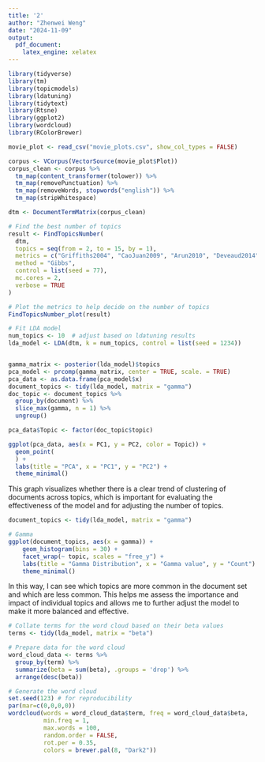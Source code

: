 ---
title: '2'
author: "Zhenwei Weng"
date: "2024-11-09"
output: 
  pdf_document:
    latex_engine: xelatex
---
```{r}
library(tidyverse)
library(tm)
library(topicmodels)
library(ldatuning)
library(tidytext)
library(Rtsne)
library(ggplot2)
library(wordcloud)
library(RColorBrewer)

```

```{r}
movie_plot <- read_csv("movie_plots.csv", show_col_types = FALSE)

corpus <- VCorpus(VectorSource(movie_plot$Plot))
corpus_clean <- corpus %>%
  tm_map(content_transformer(tolower)) %>%
  tm_map(removePunctuation) %>%
  tm_map(removeWords, stopwords("english")) %>%
  tm_map(stripWhitespace)

dtm <- DocumentTermMatrix(corpus_clean)

```

```{r}
# Find the best number of topics
result <- FindTopicsNumber(
  dtm,
  topics = seq(from = 2, to = 15, by = 1),
  metrics = c("Griffiths2004", "CaoJuan2009", "Arun2010", "Deveaud2014"),
  method = "Gibbs",
  control = list(seed = 77),
  mc.cores = 2,
  verbose = TRUE
)

# Plot the metrics to help decide on the number of topics
FindTopicsNumber_plot(result)

```


```{r}
# Fit LDA model
num_topics <- 10  # adjust based on ldatuning results
lda_model <- LDA(dtm, k = num_topics, control = list(seed = 1234))


gamma_matrix <- posterior(lda_model)$topics
pca_model <- prcomp(gamma_matrix, center = TRUE, scale. = TRUE)
pca_data <- as.data.frame(pca_model$x)
document_topics <- tidy(lda_model, matrix = "gamma")
doc_topic <- document_topics %>%
  group_by(document) %>%
  slice_max(gamma, n = 1) %>%
  ungroup()

pca_data$Topic <- factor(doc_topic$topic)

ggplot(pca_data, aes(x = PC1, y = PC2, color = Topic)) +
  geom_point(
  ) +
  labs(title = "PCA", x = "PC1", y = "PC2") +
  theme_minimal()
```

This graph visualizes whether there is a clear trend of clustering of documents across topics, which is important for evaluating the effectiveness of the model and for adjusting the number of topics.



```{r}
document_topics <- tidy(lda_model, matrix = "gamma")

# Gamma
ggplot(document_topics, aes(x = gamma)) +
    geom_histogram(bins = 30) +
    facet_wrap(~ topic, scales = "free_y") +
    labs(title = "Gamma Distribution", x = "Gamma value", y = "Count") +
    theme_minimal()
```


In this way, I can see which topics are more common in the document set and which are less common. This helps me assess the importance and impact of individual topics and allows me to further adjust the model to make it more balanced and effective.



```{r}
# Collate terms for the word cloud based on their beta values
terms <- tidy(lda_model, matrix = "beta")

# Prepare data for the word cloud
word_cloud_data <- terms %>%
  group_by(term) %>%
  summarize(beta = sum(beta), .groups = 'drop') %>%
  arrange(desc(beta))

# Generate the word cloud
set.seed(123) # for reproducibility
par(mar=c(0,0,0,0))
wordcloud(words = word_cloud_data$term, freq = word_cloud_data$beta, 
          min.freq = 1,
          max.words = 100,
          random.order = FALSE,
          rot.per = 0.35,
          colors = brewer.pal(8, "Dark2"))

```
